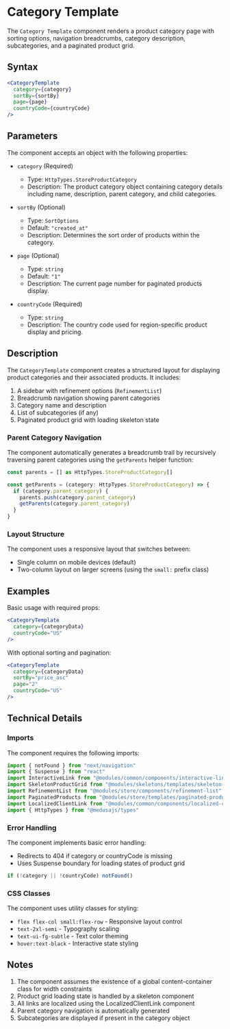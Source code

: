 # Category Template

The `Category Template` component renders a product category page with sorting options, navigation breadcrumbs, category description, subcategories, and a paginated product grid.

## Syntax

```jsx copy
<CategoryTemplate
  category={category}
  sortBy={sortBy}
  page={page}
  countryCode={countryCode}
/>
```

## Parameters

The component accepts an object with the following properties:

- `category` (Required)
  - Type: `HttpTypes.StoreProductCategory`
  - Description: The product category object containing category details including name, description, parent category, and child categories.

- `sortBy` (Optional)
  - Type: `SortOptions`
  - Default: `"created_at"`
  - Description: Determines the sort order of products within the category.

- `page` (Optional)
  - Type: `string`
  - Default: `"1"`
  - Description: The current page number for paginated products display.

- `countryCode` (Required)
  - Type: `string`
  - Description: The country code used for region-specific product display and pricing.

## Description

The `CategoryTemplate` component creates a structured layout for displaying product categories and their associated products. It includes:

1. A sidebar with refinement options (`RefinementList`)
2. Breadcrumb navigation showing parent categories
3. Category name and description
4. List of subcategories (if any)
5. Paginated product grid with loading skeleton state

### Parent Category Navigation

The component automatically generates a breadcrumb trail by recursively traversing parent categories using the `getParents` helper function:

```javascript copy
const parents = [] as HttpTypes.StoreProductCategory[]

const getParents = (category: HttpTypes.StoreProductCategory) => {
  if (category.parent_category) {
    parents.push(category.parent_category)
    getParents(category.parent_category)
  }
}
```

### Layout Structure

The component uses a responsive layout that switches between:
- Single column on mobile devices (default)
- Two-column layout on larger screens (using the `small:` prefix class)

## Examples

Basic usage with required props:

```jsx copy
<CategoryTemplate
  category={categoryData}
  countryCode="US"
/>
```

With optional sorting and pagination:

```jsx copy
<CategoryTemplate
  category={categoryData}
  sortBy="price_asc"
  page="2"
  countryCode="US"
/>
```

## Technical Details

### Imports

The component requires the following imports:

```javascript copy
import { notFound } from "next/navigation"
import { Suspense } from "react"
import InteractiveLink from "@modules/common/components/interactive-link"
import SkeletonProductGrid from "@modules/skeletons/templates/skeleton-product-grid"
import RefinementList from "@modules/store/components/refinement-list"
import PaginatedProducts from "@modules/store/templates/paginated-products"
import LocalizedClientLink from "@modules/common/components/localized-client-link"
import { HttpTypes } from "@medusajs/types"
```

### Error Handling

The component implements basic error handling:
- Redirects to 404 if category or countryCode is missing
- Uses Suspense boundary for loading states of product grid

```javascript copy
if (!category || !countryCode) notFound()
```

### CSS Classes

The component uses utility classes for styling:
- `flex flex-col small:flex-row` - Responsive layout control
- `text-2xl-semi` - Typography scaling
- `text-ui-fg-subtle` - Text color theming
- `hover:text-black` - Interactive state styling

## Notes

1. The component assumes the existence of a global content-container class for width constraints
2. Product grid loading state is handled by a skeleton component
3. All links are localized using the LocalizedClientLink component
4. Parent category navigation is automatically generated
5. Subcategories are displayed if present in the category object
